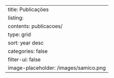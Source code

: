 ---
title: Publicações
listing:
  contents: publicacoes/
  type: grid
  sort: year desc
  categories: false
  filter-ui: false
  image-placeholder: /images/samico.png
---